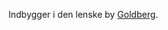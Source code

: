 {{title:Goldberger}}
{{author:Laura Holmegaard}}
{{timestamp:2009-09-19T18:13:35Z}}
{{copyright:Goldberger}}
Indbygger i den lenske by [[Goldberg]].
